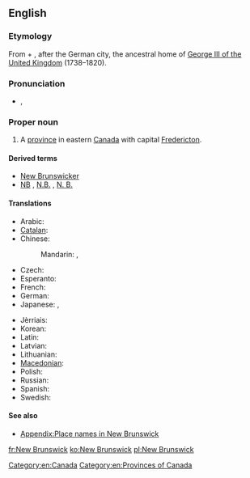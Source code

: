 ==English==
{{wikipedia}}

===Etymology===
From {{term|new}} + {{term|Brunswick||[[Braunschweig]]}}, after the German city, the ancestral home of [[w:George III of the United Kingdom|George III of the United Kingdom]] (1738–1820).

===Pronunciation===
* {{a|UK}} {{IPA|/njuː ˈbɹʌnz.wɪk/}}, {{X-SAMPA|/nju: "brVnz.wIk/}}

===Proper noun===
{{en-proper noun|sg=[[New]] [[Brunswick]]}}

# A [[province]] in eastern [[Canada]] with capital [[Fredericton]].

====Derived terms====
* [[New Brunswicker]]
* [[NB]] , [[N.B.]] , [[N. B.]]

====Translations====
{{trans-top|Province in eastern Canada}}
* Arabic: {{t-|ar|نيو برانزويك|m|tr=nyuu braanzwik|sc=Arab}}
* [[Catalan]]: {{t-|ca|Nova Brunsvic}}
* Chinese:
*: Mandarin: {{t|cmn|新不倫瑞克|sc=Hani}}, {{t|cmn|新不伦瑞克|tr=Xīn Bùlúnruìkè|sc=Hani}}
* Czech: {{t-|cs|Nový Brunšvik|m}}
* Esperanto: {{t-|eo|Nov-Brunsviko}}
* French: {{t+|fr|Nouveau-Brunswick}}
* German: {{t+|de|Neubraunschweig}}
* Japanese: {{t-|ja|ニューブランズウィック|tr=Nyūburanzuwikku}}, {{t-|ja|ニューブランズウィック州|tr=Nyūburanzuwikku-shū}}
{{trans-mid}}
* Jèrriais: {{tø|roa-jer|Nouvieau Brunswick|m}}
* Korean: {{t-|ko|뉴브런즈윅|tr=Nyu Beureonjeuwik|sc=Kore}}
* Latin: {{t-|la|Novum Brunsvicum}}
* Latvian: {{t-|lv|Ņūbransvika}}
* Lithuanian: {{t-|lt|Naujasis Bransvikas}}
* [[Macedonian]]: {{t-|mk|Њу Бранзвик|m|tr=Nju Bránzvik}}
* Polish: {{t+|pl|Nowy Brunszwik}}
* Russian: {{t-|ru|Нью-Брансуик|m|tr=Nju-Bránsuik, Nju-Bránswik}}
* Spanish: {{t-|es|Nuevo Brunswick}}
* Swedish: {{t-|sv|New Brunswick}}
{{trans-bottom}}

====See also====
* [[Appendix:Place names in New Brunswick]]

[[Category:en:Canada]]
[[Category:en:Provinces of Canada]]

[[fr:New Brunswick]]
[[ko:New Brunswick]]
[[pl:New Brunswick]]